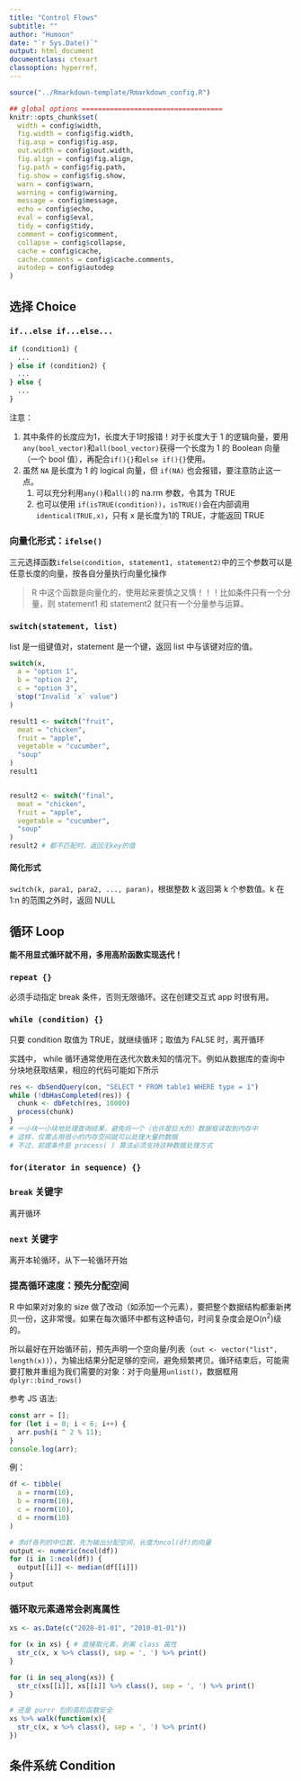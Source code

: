 ```yaml
---
title: "Control Flows"
subtitle: ""
author: "Humoon"
date: "`r Sys.Date()`"
output: html_document
documentclass: ctexart
classoption: hyperref,
---
```


```r
source("../Rmarkdown-template/Rmarkdown_config.R")

## global options ===================================
knitr::opts_chunk$set(
  width = config$width,
  fig.width = config$fig.width,
  fig.asp = config$fig.asp,
  out.width = config$out.width,
  fig.align = config$fig.align,
  fig.path = config$fig.path,
  fig.show = config$fig.show,
  warn = config$warn,
  warning = config$warning,
  message = config$message,
  echo = config$echo,
  eval = config$eval,
  tidy = config$tidy,
  comment = config$comment,
  collapse = config$collapse,
  cache = config$cache,
  cache.comments = config$cache.comments,
  autodep = config$autodep
)
```

## 选择 Choice

### `if...else if...else...`

```r
if (condition1) {
  ...
} else if (condition2) {
  ...
} else {
  ...
}
```

注意：

1.  其中条件的长度应为1，长度大于1时报错！对于长度大于 1 的逻辑向量，要用`any(bool_vector)`和`all(bool_vector)`获得一个长度为 1 的 Boolean 向量（一个 bool 值），再配合`if(){}`和`else if(){}`使用。
2.  虽然 `NA` 是长度为 1 的 logical 向量，但 `if(NA)` 也会报错，要注意防止这一点。
    1.  可以充分利用`any()`和`all()`的 na.rm 参数，令其为 TRUE
    2.  也可以使用 `if(isTRUE(condition))`，`isTRUE()`会在内部调用 `identical(TRUE,x)`，只有 x 是长度为1的 TRUE，才能返回 TRUE

### 向量化形式：`ifelse()`

三元选择函数`ifelse(condition, statement1, statement2)`中的三个参数可以是任意长度的向量，按各自分量执行向量化操作

> R 中这个函数是向量化的，使用起来要慎之又慎！！！比如条件只有一个分量，则 statement1 和 statement2 就只有一个分量参与运算。

### `switch(statement, list)`

list 是一组键值对，statement 是一个键，返回 list 中与该键对应的值。

```r
switch(x,
  a = "option 1",
  b = "option 2",
  c = "option 3",
  stop("Invalid `x` value")
)
```

```r
result1 <- switch("fruit",
  meat = "chicken",
  fruit = "apple",
  vegetable = "cucumber",
  "soup"
)
result1


result2 <- switch("final",
  meat = "chicken",
  fruit = "apple",
  vegetable = "cucumber",
  "soup"
)
result2 # 都不匹配时，返回无key的值
```

#### 简化形式

`switch(k, para1, para2, ..., paran)`，根据整数 k 返回第 k 个参数值。k 在 1:n 的范围之外时，返回 NULL

## 循环 Loop

**能不用显式循环就不用，多用高阶函数实现迭代！**

### `repeat {}`

必须手动指定 break 条件，否则无限循环。这在创建交互式 app 时很有用。

### `while (condition) {}`

只要 condition 取值为 TRUE，就继续循环；取值为 FALSE 时，离开循环

实践中， while 循环通常使用在迭代次数未知的情况下。例如从数据库的查询中分块地获取结果，相应的代码可能如下所示

```r
res <- dbSendQuery(con, "SELECT * FROM table1 WHERE type = 1")
while (!dbHasCompleted(res)) {
  chunk <- dbFetch(res, 10000)
  process(chunk)
}
# 一小块一小块地处理查询结果，避免将一个（也许是巨大的）数据框读取到内存中
# 这样，仅需占用很小的内存空间就可以处理大量的数据
# 不过，前提条件是 process( ) 算法必须支持这种数据处理方式
```

### `for(iterator in sequence) {}`

### `break` 关键字

离开循环

### `next` 关键字

离开本轮循环，从下一轮循环开始

### 提高循环速度：预先分配空间

R 中如果对对象的 size 做了改动（如添加一个元素），要把整个数据结构都重新拷贝一份，这非常慢。如果在每次循环中都有这种语句，时间复杂度会是$\mathrm{O}\left(\mathrm{n}^{2}\right)$级的。

所以最好在开始循环前，预先声明一个空向量/列表（`out <- vector("list", length(x))`），为输出结果分配足够的空间，避免频繁拷贝。循环结束后，可能需要打散并重组为我们需要的对象：对于向量用`unlist()`，数据框用`dplyr::bind_rows()`

参考 JS 语法:

```js
const arr = [];
for (let i = 0; i < 6; i++) {
  arr.push(i ^ 2 % 11);
}
console.log(arr);
```

例：

```r
df <- tibble(
  a = rnorm(10),
  b = rnorm(10),
  c = rnorm(10),
  d = rnorm(10)
)

# 求df各列的中位数，先为输出分配空间，长度为ncol(df)的向量
output <- numeric(ncol(df))
for (i in 1:ncol(df)) {
  output[[i]] <- median(df[[i]])
}
output
```

### 循环取元素通常会剥离属性

```r
xs <- as.Date(c("2020-01-01", "2010-01-01"))

for (x in xs) { # 直接取元素，剥离 class 属性
  str_c(x, x %>% class(), sep = ', ') %>% print()
}

for (i in seq_along(xs)) {
  str_c(xs[[i]], xs[[i]] %>% class(), sep = ', ') %>% print()
}

# 还是 purrr 包的高阶函数安全
xs %>% walk(function(x){
  str_c(x, x %>% class(), sep = ', ') %>% print()
})
```

## 条件系统 Condition

